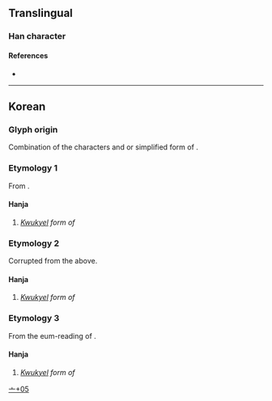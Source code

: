 {{character info}}
==Translingual==

===Han character===
{{Han char|rn=8|rad=亠|as=05|sn=7|four=|canj=YCMO|ids=⿱亦乁}}

====References====
* {{Han ref|kx=0088.161|dj=0187.091|hdz=10284.031|uh=4EAA|ud=20138}}

----

==Korean==

===Glyph origin===
Combination of the characters {{l|ko|亦|tr=yeok|t=also, too, likewise}} and {{l|ko|乁}} or simplified form of {{l|ko|及|tr=geup|t=and, as well as}}.

===Etymology 1===
From {{ko-l|란|that/what is called}}.

====Hanja====
{{ko-hanja|구결자|란}}
#''[[kwukyel|Kwukyel]] form of'' {{ko-l|란}}

===Etymology 2===
Corrupted from the {{l|ko|亪|tr=ran}} above.

====Hanja====
{{ko-hanja|구결자|난}}
#''[[kwukyel|Kwukyel]] form of'' {{ko-l|난}}

===Etymology 3===
From the eum-reading of {{l|ko|亦|tr=yeok}}.

====Hanja====
{{ko-hanja|구결자|역}}
#''[[kwukyel|Kwukyel]] form of'' {{ko-l|역}}

[[Category:Korean-only CJKV Characters|亠+05]]